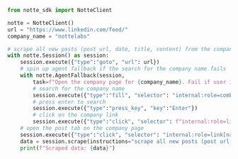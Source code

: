 ```python agent_fallback.py highlight={11-18}
from notte_sdk import NotteClient

notte = NotteClient()
url = "https://www.linkedin.com/feed/"
company_name = "nottelabs"

# scrape all new posts (post url, date, title, content) from the company page on LinkedIn
with notte.Session() as session:
	session.execute({"type":"goto", "url": url})
	# spin up agent fallback if the search for the company name fails
	with notte.AgentFallback(session,
		task=f"Open the company page for {company_name}. Fail if user is not logged in.") as agent:
		# search for the company name
		session.execute({"type":"fill", "selector": "internal:role=combobox[name=\"Search\"i]", "value":company_name})
		# press enter to search
		session.execute({"type":"press_key", "key":"Enter"})
		# click on the company link
		session.execute({"type":"click", "selector": f"internal:role=link[name=\"{company_name}\"s] >> nth=0"})
	# open the post tab on the company page
	session.execute({"type":"click", "selector": "internal:role=link[name=\"Posts\"i]"}, raise_on_failure=False)
	data = session.scrape(instructions="scrape all new posts (post url, date, title, content)")
	print(f"Scraped data: {data}")
```
